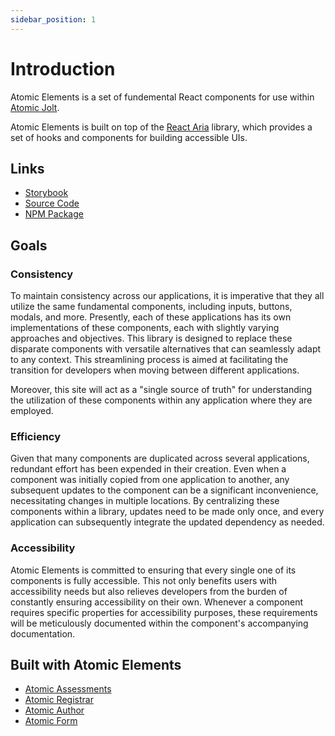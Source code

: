```yaml
---
sidebar_position: 1
---
```


# Introduction

Atomic Elements is a set of fundemental React components for use within [Atomic Jolt](https://atomicjolt.com).

Atomic Elements is built on top of the [React Aria](https://react-spectrum.adobe.com/react-aria/index.html) library,
which provides a set of hooks and components for building accessible UIs.

## Links

- [Storybook](/storybook/)
- [Source Code](https://github.com/atomicjolt/atomic-elements)
- [NPM Package](https://www.npmjs.com/package/@atomicjolt/atomic-elements)

## Goals

### Consistency

To maintain consistency across our applications, it is imperative that they all utilize the same fundamental
components, including inputs, buttons, modals, and more. Presently, each of these applications has its own
implementations of these components, each with slightly varying approaches and objectives.
This library is designed to replace these disparate components with versatile alternatives that can
seamlessly adapt to any context. This streamlining process is aimed at facilitating the transition for developers
when moving between different applications.

Moreover, this site will act as a "single source of truth" for understanding the
utilization of these components within any application where they are employed.

### Efficiency

Given that many components are duplicated across several applications, redundant
effort has been expended in their creation. Even when a component was initially
copied from one application to another, any subsequent updates to the component
can be a significant inconvenience, necessitating changes in multiple locations.
By centralizing these components within a library, updates need to be made only
once, and every application can subsequently integrate the updated dependency as needed.

### Accessibility

Atomic Elements is committed to ensuring that every single one of its components
is fully accessible. This not only benefits users with accessibility needs but
also relieves developers from the burden of constantly ensuring accessibility on
their own. Whenever a component requires specific properties for accessibility
purposes, these requirements will be meticulously documented within the
component's accompanying documentation.

## Built with Atomic Elements

- [Atomic Assessments](https://github.com/atomicjolt/learnosity)
- [Atomic Registrar](https://github.com/atomicjolt/atomic-registrar)
- [Atomic Author](https://github.com/atomicjolt/atomic-author)
- [Atomic Form](/forms)
